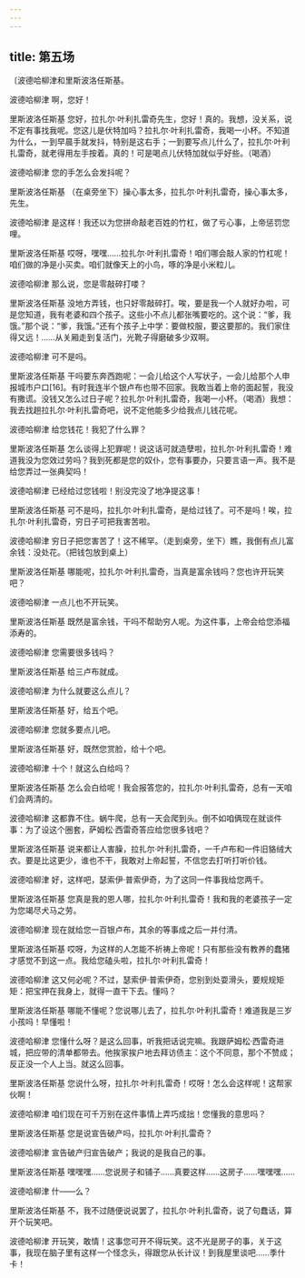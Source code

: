 ```yaml
---
---
---
```

title: 第五场
---




〔波德哈柳津和里斯波洛任斯基。





波德哈柳津 啊，您好！

里斯波洛任斯基 您好，拉扎尔·叶利扎雷奇先生，您好！真的。我想，没关系，说不定有事找我呢。您这儿是伏特加吗？拉扎尔·叶利扎雷奇，我喝一小杯。不知道为什么，一到早晨手就发抖，特别是这右手；一到要写点儿什么了，拉扎尔·叶利扎雷奇，就老得用左手按着。真的！可是喝点儿伏特加就似乎好些。（喝酒）

波德哈柳津 您的手怎么会发抖呢？

里斯波洛任斯基 （在桌旁坐下）操心事太多，拉扎尔·叶利扎雷奇，操心事太多，先生。

波德哈柳津 是这样！我还以为您拼命敲老百姓的竹杠，做了亏心事，上帝惩罚您哩。

里斯波洛任斯基 哎呀，嘿嘿……拉扎尔·叶利扎雷奇！咱们哪会敲人家的竹杠呢！咱们做的净是小买卖。咱们就像天上的小鸟，啄的净是小米粒儿。

波德哈柳津 那么说，您是零敲碎打喽？

里斯波洛任斯基 没地方弄钱，也只好零敲碎打。唉，要是我一个人就好办啦，可是您知道，我有老婆和四个孩子。这些小不点儿都张嘴要吃的。这个说：“爹，我饿。”那个说：“爹，我饿。”还有个孩子上中学：要做校服，要这要那的。我们家住得又远！……从关厢走到复活门，光靴子得磨破多少双啊。

波德哈柳津 可不是吗。

里斯波洛任斯基 干吗要东奔西跑呢：一会儿给这个人写状子，一会儿给那个人申报城市户口[16]。有时我连半个银卢布也带不回家。我敢当着上帝的面起誓，我没有撒谎。没钱又怎么过日子呢？拉扎尔·叶利扎雷奇，我喝一小杯。（喝酒）我想：我去找趟拉扎尔·叶利扎雷奇吧，说不定他能多少给我点儿钱花呢。

波德哈柳津 给您钱花！我犯了什么罪？

里斯波洛任斯基 怎么谈得上犯罪呢！说这话可就造孽啦，拉扎尔·叶利扎雷奇！难道我没为您效过劳吗？我到死都是您的奴仆，您有事要办，只要言语一声。我不是给您弄过一张典契吗！

波德哈柳津 已经给过您钱啦！别没完没了地净提这事！

里斯波洛任斯基 可不是吗，拉扎尔·叶利扎雷奇，是给过钱了。可不是吗！唉，拉扎尔·叶利扎雷奇，穷日子可把我害苦啦。

波德哈柳津 穷日子把您害苦了！这不稀罕。（走到桌旁，坐下）瞧，我倒有点儿富余钱：没处花。（把钱包放到桌上）

里斯波洛任斯基 哪能呢，拉扎尔·叶利扎雷奇，当真是富余钱吗？您也许开玩笑吧？

波德哈柳津 一点儿也不开玩笑。

里斯波洛任斯基 既然是富余钱，干吗不帮助穷人呢。为这件事，上帝会给您添福添寿的。

波德哈柳津 您需要很多钱吗？

里斯波洛任斯基 给三卢布就成。

波德哈柳津 为什么就要这么点儿？

里斯波洛任斯基 好，给五个吧。

波德哈柳津 您就多要点儿吧。

里斯波洛任斯基 好，既然您赏脸，给十个吧。

波德哈柳津 十个！就这么白给吗？

里斯波洛任斯基 怎么会白给呢！我会报答您的，拉扎尔·叶利扎雷奇，总有一天咱们会两清的。

波德哈柳津 这都靠不住。蜗牛爬，总有一天会爬到头。倒不如咱俩现在就谈件事：为了设这个圈套，萨姆松·西雷奇答应给您很多钱吧？

里斯波洛任斯基 说来都让人害臊，拉扎尔·叶利扎雷奇，一千卢布和一件旧貉绒大衣。要是比这更少，谁也不干，我敢对上帝起誓，不信您去打听打听价钱。

波德哈柳津 好，这样吧，瑟索伊·普索伊奇，为了这同一件事我给您两千。

里斯波洛任斯基 您真是我的恩人哪，拉扎尔·叶利扎雷奇！我和我的老婆孩子一定为您竭尽犬马之劳。

波德哈柳津 现在就给您一百银卢布，其余的等事成之后一并付清。

里斯波洛任斯基 哎呀，为这样的人怎能不祈祷上帝呢！只有那些没有教养的蠢猪才感觉不到这一点。我给您磕头啦，拉扎尔·叶利扎雷奇！

波德哈柳津 这又何必呢？不过，瑟索伊·普索伊奇，您别到处耍滑头，要规规矩矩：把宝押在我身上，就得一直干下去。懂吗？

里斯波洛任斯基 哪能不懂呢？您说哪儿去了，拉扎尔·叶利扎雷奇！难道我是三岁小孩吗！早懂啦！

波德哈柳津 您懂什么呀？是这么回事，听我把话说完嘛。我跟萨姆松·西雷奇进城，把应带的清单都带去。他挨家挨户地去拜访债主：这个不同意，那个不赞成；反正没一个人上当。就这么回事。

里斯波洛任斯基 您说什么呀，拉扎尔·叶利扎雷奇！哎呀！怎么会这样呢！这帮家伙啊！

波德哈柳津 咱们现在可千万别在这件事情上弄巧成拙！您懂我的意思吗？

里斯波洛任斯基 您是说宣告破产吗，拉扎尔·叶利扎雷奇？

波德哈柳津 宣告破产归宣告破产；我说的是我自己的事。

里斯波洛任斯基 嘿嘿嘿……您说房子和铺子……真要这样……这房子……嘿嘿嘿……

波德哈柳津 什——么？

里斯波洛任斯基 不，我不过随便说说罢了，拉扎尔·叶利扎雷奇，说了句蠢话，算开个玩笑吧。

波德哈柳津 开玩笑，敢情！这事您可开不得玩笑。这不光是房子的事，关于这事，我现在脑子里有这样一个怪念头，得跟您从长计议！到我屋里谈吧……季什卡！